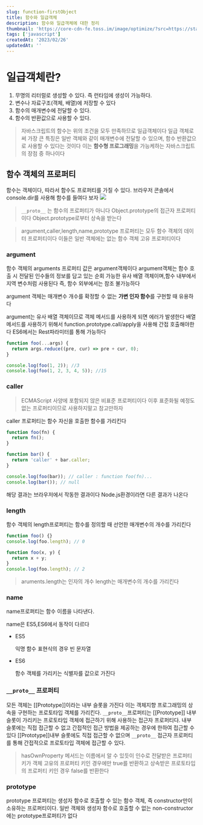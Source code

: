 ```yaml
---
slug: function-firstObject
title: 함수와 일급객체
description: 함수와 일급객체에 대한 정리
thumbnail: 'https://core-cdn-fe.toss.im/image/optimize/?src=https://static.toss-internal.com/ipd-tcs/toss_core/staging/b6cd63de-2c22-49ba-818a-9d19233ac957.png?&w=3840&q=75'
tags: ['javascript']
createdAt: '2023/02/26'
updatedAt: ''
---
```


# 일급객체란?

1. 무명의 리터럴로 생성할 수 있다. 즉 런타임에 생성이 가능하다.
2. 변수나 자료구조(객체, 배열)에 저장할 수 있다
3. 함수의 매개변수에 전달할 수 있다.
4. 함수의 반환값으로 사용할 수 있다.

> 자바스크립트의 함수는 위의 조건을 모두 만족하므로 일급객체이다
> 일급 객체로써 가장 큰 특징은 일반 객체와 같이 매개변수에 전달할 수 있으며, 함수 반환값으로 사용할 수 있다는 것이다
> 이는 **함수형 프로그래밍**을 가능케하는 자바스크립트의 장점 중 하나이다

## 함수 객체의 프로퍼티

함수는 객체이다, 따라서 함수도 프로퍼티를 가질 수 있다.
브라우저 콘솔에서 console.dir를 사용해 함수를 들여다 보자
![](https://velog.velcdn.com/images/ryong-e/post/22734edc-1721-47d5-a2da-7b6f8bbe0df5/image.png)

> `__proto__` 는 함수의 프로퍼티가 아니다
> Object.prototype의 접근자 프로퍼티이다
> Object.prototype로부터 상속을 받는다

> argument,caller,length,name,prototype 프로퍼티는 모두 함수 객체의 데이터 프로퍼티이다
> 이들은 일반 객체에는 없는 함수 객체 고유 프로퍼티이다

### argument

함수 객체의 arguments 프로퍼티 값은 argument객체이다
argument객체는 함수 호출 시 전달된 인수들의 정보를 담고 있는 순회 가능한 유사 배열 객체이며,함수 내부에서 지역 변수처럼 사용된다 즉, 함수 외부에서는 참조 불가능하다

argument 객체는 매개변수 개수를 확정할 수 없는 **가변 인자 함수**를 구현할 때 유용하다

argument는 유사 배열 객체이므로 객체 메서드를 사용하게 되면 에러가 발생한다
배열 메서드를 사용하기 위해서 function.prototype.call/apply을 사용해 간접 호출해야한다
ES6에서는 Rest파라미터를 통해 가능하다

```js
function foo(...args) {
  return args.reduce((pre, cur) => pre + cur, 0);
}

console.log(foo(1, 2)); //3
console.log(foo(1, 2, 3, 4, 5)); //15
```

### caller

> ECMAScript 사양에 포함되지 않은 비표준 프로퍼티이다
> 이후 표준화될 예정도 없는 프로퍼티이므로 사용하지말고 참고만하자

caller 프로퍼티는 함수 자신을 호출한 함수를 가리킨다

```js
function foo(fn) {
  return fn();
}

function bar() {
  return 'caller' + bar.caller;
}

console.log(foo(bar)); // caller : function foo(fn)...
console.log(bar()); // null
```

해당 결과는 브라우저에서 작동한 결과이다 Node.js환경이라면 다른 결과가 나온다

### length

함수 객체의 length프로퍼티는 함수를 정의할 때 선언한 매개변수의 개수를 가리킨다

```js
function foo() {}
console.log(foo.length); // 0

function foo(x, y) {
  return x + y;
}
console.log(foo.length); // 2
```

> aruments.length는 인자의 개수
> length는 매개변수의 개수를 가리킨다

### name

name프로퍼티는 함수 이름을 나타낸다.

name은 ES5,ES6에서 동작이 다르다

- ES5

  익명 함수 표현식의 경우 빈 문자열

- ES6

  함수 객체를 가리키는 식별자를 값으로 가진다

### `__proto__` 프로퍼티

모든 객체는 [[Prototype]]이라는 내부 슬롯을 가진다 이는 객체지향 프로그래밍의 상속을 구현하는 프로토타입 객체를 가리킨다.
`__proto__`프로퍼티는 [[Prototype]] 내부 슬롯이 가리키는 프로토타입 객체에 접근하기 위해 사용하는 접근자 프로퍼티다. 내부 슬롯에는 직접 접근할 수 없고 간접적인 접근 방법을 제공하는 경우에 한하여 접근할 수 있다 [[Prototype]]내부 슬롯에도 직접 접근할 수 없으며 `__proto__` 접근자 프로퍼티를 통해 간접적으로 프로토타입 객체에 접근할 수 있다.

> hasOwnProperty 메서드는
> 이름에서 알 수 있듯이 인수로 전달받은 프로퍼티 키가 객체 고유의 프로퍼티 키인 경우에만 true를 반환하고 상속받은 프로토타입의 프로퍼티 키인 경우 false를 반환한다

### prototype

prototype 프로퍼티는 생성자 함수로 호출할 수 있는 함수 객체, 즉 constructor만이 소유하는 프로퍼티이다. 일반 객체와 생성자 함수로 호출할 수 없는 non-constructor에는 prototype프로퍼티가 없다
